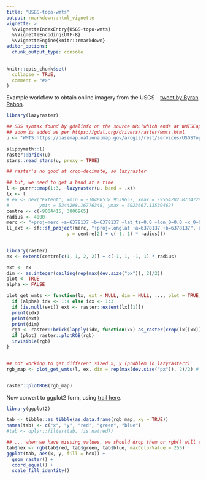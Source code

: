 ```yaml
---
title: "USGS-topo-wmts"
output: rmarkdown::html_vignette
vignette: >
  %\VignetteIndexEntry{USGS-topo-wmts}
  %\VignetteEncoding{UTF-8}
  %\VignetteEngine{knitr::rmarkdown}
editor_options: 
  chunk_output_type: console
---
```


```r
knitr::opts_chunk$set(
  collapse = TRUE,
  comment = "#>"
)
```

Example workflow to obtain online imagery from the USGS - [tweet by Byran Rabon ](https://twitter.com/BryanRabon/status/1193375216761757697). 


```r
library(lazyraster)

## SDS syntax found by gdalinfo on the source URL(which ends at WMTSCapabilities.xml)
## zoom is added as per https://gdal.org/drivers/raster/wmts.html
u <- "WMTS:https://basemap.nationalmap.gov/arcgis/rest/services/USGSTopo/MapServer/WMTS/1.0.0/WMTSCapabilities.xml,layer=USGSTopo,tilematrixset=default028mm,zoom_level=0"

slippymath::()
raster::brick(u)
stars::read_stars(u, proxy = TRUE)

## raster's no good at crop+decimate, so lazyraster

## but, we need to get a band at a time
l <- purrr::map(1:3, ~lazyraster(u, band = .x))
lx <- l
# ex <- new("Extent", xmin = -10488538.9539657, xmax = -9554282.8734729, 
#           ymin = 5344208.16776348, ymax = 6023667.13539462)
centre <- c(-9004415, 3806965)
radius <- 4000
merc <- "+proj=merc +a=6378137 +b=6378137 +lat_ts=0.0 +lon_0=0.0 +x_0=0.0 +y_0=0 +k=1.0 +units=m +nadgrids=@null +no_defs"
ll_ext <- sf::sf_project(merc, "+proj=longlat +a=6378137 +b=6378137", as.matrix(expand.grid(x = centre[1] + c(-1, 1) * radius, 
                      y = centre[2] + c(-1, 1) * radius)))

                      
library(raster)
ex <- extent(centre[c(1, 1, 2, 2)] + c(-1, 1, -1, 1) * radius)

ext <- ex
dim <- as.integer(ceiling(rep(max(dev.size("px")), 2)/2))
plot <- TRUE
alpha <- FALSE

plot_get_wmts <- function(lx, ext = NULL, dim = NULL, ..., plot = TRUE, alpha = FALSE) {
  if (alpha) idx <- 1:4 else idx <- 1:3
  if (is.null(ext)) ext <- raster::extent(lx[[1]])
  print(idx)
  print(ext)
  print(dim)
  rgb <- raster::brick(lapply(idx, function(xx) as_raster(crop(lx[[xx]], ext), dim = dim)))
  if (plot) raster::plotRGB(rgb)
  invisible(rgb)
}


## not working to get different sized x, y (problem in lazyraster?)
rgb_map <- plot_get_wmts(l, ex, dim = rep(max(dev.size("px")), 2)/2) # * c((xmax(ex) - xmin(ex))/(ymax(ex) - ymin(ex)), 1))


raster::plotRGB(rgb_map)
```

Now convert to ggplot2 form, using [trail here](https://github.com/hypertidy/ceramic/issues/4). 

```r
library(ggplot2)

tab <- tibble::as_tibble(as.data.frame(rgb_map, xy = TRUE))
names(tab) <- c("x", "y", "red", "green", "blue")
#tab <- dplyr::filter(tab, !is.na(red))

## ... when we have missing values, we should drop them or rgb() will error
tab$hex <- rgb(tab$red, tab$green, tab$blue, maxColorValue = 255)
ggplot(tab, aes(x, y, fill = hex)) + 
  geom_raster() + 
  coord_equal() + 
  scale_fill_identity()
```
